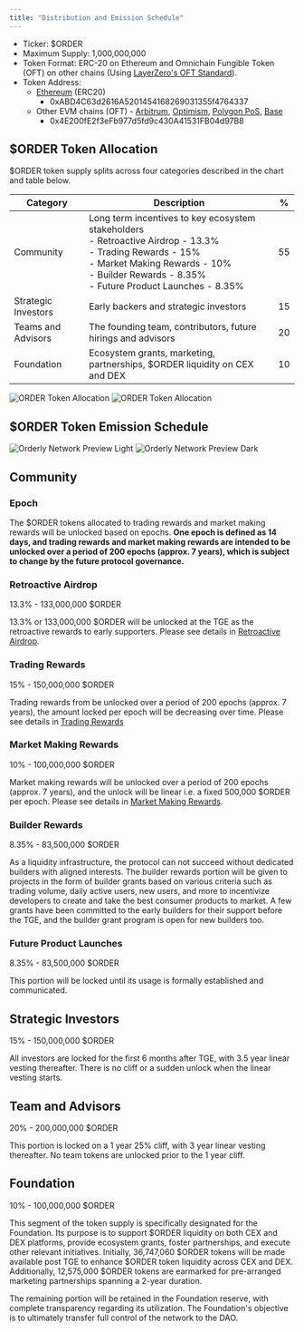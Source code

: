 ```yaml
---
title: "Distribution and Emission Schedule"
---
```


- Ticker: $ORDER
- Maximum Supply: 1,000,000,000
- Token Format: ERC-20 on Ethereum and Omnichain Fungible Token (OFT) on other chains (Using [LayerZero's OFT Standard](https://docs.layerzero.network/v2/developers/evm/oft/quickstart)).
- Token Address:
    - [Ethereum](https://etherscan.io/address/0xABD4C63d2616A5201454168269031355f4764337) (ERC20)
        - 0xABD4C63d2616A5201454168269031355f4764337
    - Other EVM chains (OFT) \- [Arbitrum](https://arbiscan.io/address/0x4E200fE2f3eFb977d5fd9c430A41531FB04d97B8), [Optimism](https://optimistic.etherscan.io/address/0x4E200fE2f3eFb977d5fd9c430A41531FB04d97B8), [Polygon PoS](https://polygonscan.com/address/0x4E200fE2f3eFb977d5fd9c430A41531FB04d97B8), [Base](https://basescan.org/address/0x4E200fE2f3eFb977d5fd9c430A41531FB04d97B8)
        - 0x4E200fE2f3eFb977d5fd9c430A41531FB04d97B8

## \$ORDER Token Allocation

$ORDER token supply splits across four categories described in the chart and table below.

| Category            | Description                                                                                                                                                                                                                               | \%  |
|---------------------|-------------------------------------------------------------------------------------------------------------------------------------------------------------------------------------------------------------------------------------------|-----|
| Community           | Long term incentives to key ecosystem stakeholders<br/> - Retroactive Airdrop \- 13.3\% <br/> - Trading Rewards \- 15\% <br/> - Market Making Rewards \- 10\% <br/> - Builder Rewards \- 8.35\% <br/> - Future Product Launches \- 8.35\% | 55  |
| Strategic Investors | Early backers and strategic investors                                                                                                                                                                                                     | 15  |
| Teams and Advisors  | The founding team, contributors, future hirings and advisors                                                                                                                                                                              | 20  |
| Foundation          | Ecosystem grants, marketing, partnerships, $ORDER liquidity on CEX and DEX                                                                                                                                                                | 10  |

<img
  className="block dark:hidden"
  src="/images/token-allocation-light.png"
  alt="ORDER Token Allocation"
/>
<img
  className="hidden dark:block"
  src="/images/token-allocation-dark.png"
  alt="ORDER Token Allocation"
/>

## \$ORDER Token Emission Schedule

<img
  className="block dark:hidden"
  src="/images/emission-light.png"
  alt="Orderly Network Preview Light"
/>
<img
  className="hidden dark:block"
  src="/images/emission-dark.png"
  alt="Orderly Network Preview Dark"
/>

## Community
### Epoch
The \$ORDER tokens allocated to trading rewards and market making rewards will be unlocked based on epochs. **One epoch is defined as 14 days, and trading rewards and market making rewards are intended to be unlocked over a period of 200 epochs (approx. 7 years), which is subject to change by the future protocol governance.** 
### Retroactive Airdrop
13.3\% \- 133,000,000 $ORDER

13.3\%  or 133,000,000 $ORDER will be unlocked at the TGE as the retroactive rewards to early supporters. Please see details in [Retroactive Airdrop](/introduction/tokenomics/retroactive-airdrop).

### Trading Rewards
15\% \- 150,000,000 $ORDER

Trading rewards from be unlocked over a period of 200 epochs (approx. 7 years), the amount locked per epoch will be decreasing over time. Please see details in [Trading Rewards](/introduction/tokenomics/trading-rewards/trading-rewards-mechanism) 

### Market Making Rewards
10\% \- 100,000,000 $ORDER

Market making rewards will be unlocked over a period of 200 epochs (approx. 7 years), and the unlock will be linear i.e. a fixed 500,000 $ORDER per epoch. Please see details in [Market Making Rewards](/introduction/tokenomics/market-making-rewards/market-making-rewards-mechanism).

### Builder Rewards
8.35\% \- 83,500,000 $ORDER

As a liquidity infrastructure, the protocol can not succeed without dedicated builders with aligned interests. The builder rewards portion will be given to projects in the form of builder grants based on various criteria such as trading volume, daily active users, new users, and more to incentivize developers to create and take the best consumer products to market. A few grants have been committed to the early builders for their support before the TGE, and the builder grant program is open for new builders too. 

### Future Product Launches
8.35\% \- 83,500,000 $ORDER

This portion will be locked until its usage is formally established and communicated.

## Strategic Investors
15\% \- 150,000,000 \$ORDER

All investors are locked for the first 6 months after TGE, with 3.5 year linear vesting thereafter. There is no cliff or a sudden unlock when the linear vesting starts. 

## Team and Advisors
20\% \- 200,000,000 \$ORDER

This portion is locked on a 1 year 25% cliff, with 3 year linear vesting thereafter. No team tokens are unlocked prior to the 1 year cliff.

## Foundation
10\% \- 100,000,000 \$ORDER

This segment of the token supply is specifically designated for the Foundation. Its purpose is to support \$ORDER liquidity on both CEX and DEX platforms, provide ecosystem grants, foster partnerships, and execute other relevant initiatives. Initially, 36,747,060 \$ORDER tokens will be made available post TGE to enhance \$ORDER token liquidity across CEX and DEX. Additionally, 12,575,000 \$ORDER tokens are earmarked for pre-arranged marketing partnerships spanning a 2-year duration.

The remaining portion will be retained in the Foundation reserve, with complete transparency regarding its utilization. The Foundation's objective is to ultimately transfer full control of the network to the DAO. 